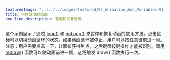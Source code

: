 ---
featuredImage: "../../../images/featured/02_Animation_And_Variables-01_Animation_With_Events-thumbnail.png"
title: 事件驱动的动画
one-line-description: 暂停和恢复动画。
---

这个示例展示了通过 <a href="https://p5js.org/reference/#/p5/loop">loop()</a> 和 <a href="https://p5js.org/reference/#/p5/noLoop">noLoop()</a> 来暂停和恢复动画的使用方法。点击鼠标可以切换动画循环的状态。如果动画循环被停止，用户可以按任意键前进一帧。注意：用户需要点击一下，让画布获得焦点，之后键盘按键操作才能被识别。调用 <a href="https://p5js.org/reference/#/p5/redraw">redraw()</a> 函数可以使动画前进一帧，这将触发 draw() 函数执行一次。